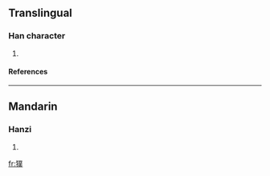 ==Translingual==
===Han character===
{{Han char|rn=94|rad=犬|as=12|sn=15|four=4223<sub>4</sub>|canj=大竹廿金人 (KHTCO)}}
# {{defn|Han|sort=犬12}}
====References====
{{Han ref|kx=0718.160|dkj=20679|dj=1129.280|hdz=21368.050|uh=735B|ud=29531|bh=E67B|bd=59003}}

----
==Mandarin==
===Hanzi===
{{cmn-hanzi|pin=[[pú]] (pu2)|wg=p'u<sup>2</sup>}}
# {{defn|Mandarin}}

[[fr:獛]]